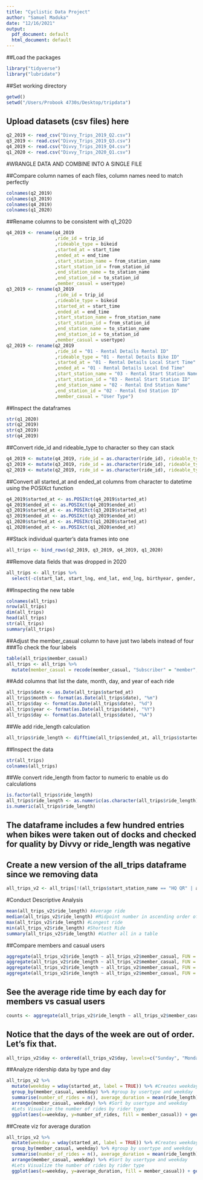 ---
title: "Cyclistic Data Project"
author: "Samuel Maduka"
date: "12/16/2021"
output:
  pdf_document: default
  html_document: default
---

##Load the packages
```{r}
library("tidyverse")
library("lubridate")
```


##Set working directory 
```{r}
getwd()
setwd("/Users/Probook 4730s/Desktop/tripdata")
```


## Upload datasets (csv files) here
```{r}
q2_2019 <- read_csv("Divvy_Trips_2019_Q2.csv")
q3_2019 <- read.csv("Divvy_Trips_2019_Q3.csv")
q4_2019 <- read.csv("Divvy_Trips_2019_Q4.csv")
q1_2020 <- read.csv("Divvy_Trips_2020_Q1.csv")
```


#WRANGLE DATA AND COMBINE INTO A SINGLE FILE

##Compare column names of each files, column names need to match perfectly 
```{r}
colnames(q2_2019)
colnames(q3_2019)
colnames(q4_2019)
colnames(q1_2020)

```

##Rename columns to be consistent with q1_2020
```{r}
q4_2019 <- rename(q4_2019
                  ,ride_id = trip_id
                  ,rideable_type = bikeid 
                  ,started_at = start_time  
                  ,ended_at = end_time  
                  ,start_station_name = from_station_name 
                  ,start_station_id = from_station_id 
                  ,end_station_name = to_station_name 
                  ,end_station_id = to_station_id 
                  ,member_casual = usertype)
q3_2019 <- rename(q3_2019
                  ,ride_id = trip_id
                  ,rideable_type = bikeid 
                  ,started_at = start_time  
                  ,ended_at = end_time  
                  ,start_station_name = from_station_name 
                  ,start_station_id = from_station_id 
                  ,end_station_name = to_station_name 
                  ,end_station_id = to_station_id 
                  ,member_casual = usertype)
q2_2019 <- rename(q2_2019
                  ,ride_id = "01 - Rental Details Rental ID"
                  ,rideable_type = "01 - Rental Details Bike ID" 
                  ,started_at = "01 - Rental Details Local Start Time"  
                  ,ended_at = "01 - Rental Details Local End Time"  
                  ,start_station_name = "03 - Rental Start Station Name" 
                  ,start_station_id = "03 - Rental Start Station ID"
                  ,end_station_name = "02 - Rental End Station Name" 
                  ,end_station_id = "02 - Rental End Station ID"
                  ,member_casual = "User Type")
```



##Inspect the dataframes
```{r}
str(q1_2020)
str(q2_2019)
str(q3_2019)
str(q4_2019)
```


##Convert ride_id and rideable_type to character so they can stack
```{r}
q4_2019 <- mutate(q4_2019, ride_id = as.character(ride_id), rideable_type = as.character(rideable_type))
q3_2019 <- mutate(q3_2019, ride_id = as.character(ride_id), rideable_type = as.character(rideable_type))
q2_2019 <- mutate(q2_2019, ride_id = as.character(ride_id), rideable_type = as.character(rideable_type))
```


##Convert all started_at and ended_at columns from character to datetime using the POSIXct function
```{r}
q4_2019$started_at <- as.POSIXct(q4_2019$started_at)
q4_2019$ended_at <- as.POSIXct(q4_2019$ended_at)
q3_2019$started_at <- as.POSIXct(q3_2019$started_at)
q3_2019$ended_at <- as.POSIXct(q3_2019$ended_at)
q1_2020$started_at <- as.POSIXct(q1_2020$started_at)
q1_2020$ended_at <- as.POSIXct(q1_2020$ended_at)
```


##Stack individual quarter's data frames into one
```{r}
all_trips <- bind_rows(q2_2019, q3_2019, q4_2019, q1_2020)
```


##Remove data fields that was dropped in 2020 
```{r}
all_trips <- all_trips %>%  
  select(-c(start_lat, start_lng, end_lat, end_lng, birthyear, gender, "01 - Rental Details Duration In Seconds Uncapped", "05 - Member Details Member Birthday Year", "Member Gender", "tripduration"))
```



##Inspecting the new table
```{r}
colnames(all_trips)
nrow(all_trips)
dim(all_trips)
head(all_trips)
str(all_trips)
summary(all_trips)
```


##Adjust the member_casual column to have just two labels instead of four
###To check the four labels
```{r}
table(all_trips$member_casual)
all_trips <- all_trips %>% 
  mutate(member_casual = recode(member_casual, "Subscriber" = "member", "Customer" = "casual"))
```


##Add columns that list the date, month, day, and year of each ride
```{r}
all_trips$date <- as.Date(all_trips$started_at) 
all_trips$month <- format(as.Date(all_trips$date), "%m")
all_trips$day <- format(as.Date(all_trips$date), "%d")
all_trips$year <- format(as.Date(all_trips$date), "%Y")
all_trips$day <- format(as.Date(all_trips$date), "%A")
```


##We add ride_length calculation
```{r}
all_trips$ride_length <- difftime(all_trips$ended_at, all_trips$started_at)
```

##Inspect the data
```{r}
str(all_trips)
colnames(all_trips)
```


##We convert ride_length from factor to numeric to enable us do calculations
```{r}
is.factor(all_trips$ride_length)
all_trips$ride_length <- as.numeric(as.character(all_trips$ride_length))
is.numeric(all_trips$ride_length)
```


## The dataframe includes a few hundred entries when bikes were taken out of docks and checked for quality by Divvy or ride_length was negative
## Create a new version of the all_trips dataframe since we removing data
```{r}
all_trips_v2 <- all_trips[!(all_trips$start_station_name == "HQ QR" | all_trips$ride_length<0),]
```


#Conduct Descriptive Analysis
```{r}
mean(all_trips_v2$ride_length) #Average ride
median(all_trips_v2$ride_length) #Midpoint number in ascending order of ride_length
max(all_trips_v2$ride_length) #Longest ride
min(all_trips_v2$ride_length) #Shortest Ride
summary(all_trips_v2$ride_length) #Gather all in a table
```


##Compare members and casual users
```{r}
aggregate(all_trips_v2$ride_length ~ all_trips_v2$member_casual, FUN = mean)
aggregate(all_trips_v2$ride_length ~ all_trips_v2$member_casual, FUN = median)
aggregate(all_trips_v2$ride_length ~ all_trips_v2$member_casual, FUN = max)
aggregate(all_trips_v2$ride_length ~ all_trips_v2$member_casual, FUN = min)
```


## See the average ride time by each day for members vs casual users
```{r}
counts <- aggregate(all_trips_v2$ride_length ~ all_trips_v2$member_casual + all_trips_v2$day, FUN = mean)
```


## Notice that the days of the week are out of order. Let's fix that.
```{r}
all_trips_v2$day <- ordered(all_trips_v2$day, levels=c("Sunday", "Monday", "Tuesday", "Wednesday", "Thursday", "Friday", "Saturday"))
```


##Analyze ridership data by type and day
```{r}
all_trips_v2 %>% 
  mutate(weekday = wday(started_at, label = TRUE)) %>% #Creates weekday fields using wday()
  group_by(member_casual, weekday) %>% #group by usertype and weekday
  summarise(number_of_rides = n(), average_duration = mean(ride_length)) %>% #calculate number of rides and average duration
  arrange(member_casual, weekday) %>% #Sort by usertype and weekday
  #Lets Visualize the number of rides by rider type 
  ggplot(aes(x=weekday, y=number_of_rides, fill = member_casual)) + geom_col(position = "dodge")
```


##Create viz for average duration  
```{r}
all_trips_v2 %>% 
  mutate(weekday = wday(started_at, label = TRUE)) %>% #Creates weekday fields using wday()
  group_by(member_casual, weekday) %>% #group by usertype and weekday
  summarise(number_of_rides = n(), average_duration = mean(ride_length)) %>% #calculate number of rides and average duration
  arrange(member_casual, weekday) %>% #Sort by usertype and weekday
  #Lets Visualize the number of rides by rider type 
  ggplot(aes(x=weekday, y=average_duration, fill = member_casual)) + geom_col(position = "dodge")
```





